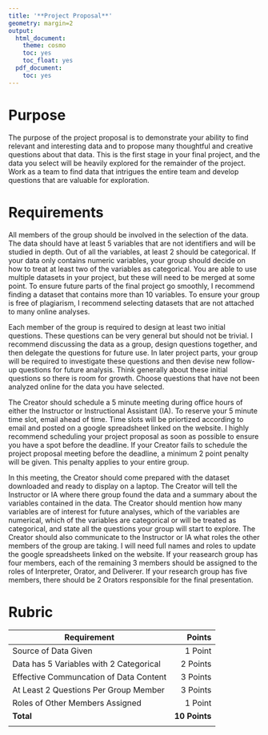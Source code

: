 ```yaml
---
title: '**Project Proposal**'
geometry: margin=2
output:
  html_document:
    theme: cosmo
    toc: yes
    toc_float: yes
  pdf_document:
    toc: yes
---
```


<style type="text/css">
.main-container {
  max-width: 300px;
  margin-left: auto;
  margin-right: auto;
}
</style>

# **Purpose**

The purpose of the project proposal is to demonstrate your ability to find relevant and interesting data and to propose many thoughtful and creative questions about that data. This is the first stage in your final project, and the data you select will be heavily explored for the remainder of the project. Work as a team to find data that intrigues the entire team and develop questions that are valuable for exploration.

# **Requirements**
All members of the group should be involved in the selection of the data. The data should have at least 5 variables that are not identifiers and will be studied in depth. Out of all the variables, at least 2 should be categorical. If your data only contains numeric variables, your group should decide on how to treat at least two of the variables as categorical. You are able to use multiple datasets in your project, but these will need to be merged at some point. To ensure future parts of the final project go smoothly, I recommend finding a dataset that contains more than 10 variables. To ensure your group is free of plagiarism, I recommend selecting datasets that are not attached to many online analyses. 

Each member of the group is required to design at least two initial questions. These questions can be very general but should not be trivial. I recommend discussing the data as a group, design questions together, and then delegate the questions for future use. In later project parts, your group will be required to investigate these questions and then devise new follow-up questions for future analysis. Think generally about these initial questions so there is room for growth. Choose questions that have not been analyzed online for the data you have selected.

The Creator should schedule a 5 minute meeting during office hours of either the Instructor or Instructional Assistant (IA). To reserve your 5 minute time slot, email ahead of time. Time slots will be priortized according to email and posted on a google spreadsheet linked on the website. I highly recommend scheduling your project proposal as soon as possible to ensure you have a spot before the deadline. If your Creator fails to schedule the project proposal meeting before the deadline, a minimum 2 point penalty will be given. This penalty applies to your entire group.

In this meeting, the Creator should come prepared with the dataset downloaded and ready to display on a laptop. The Creator will tell the Instructor or IA where there group found the data and a summary about the variables contained in the data. The Creator should mention how many variables are of interest for future analyses, which of the variables are numerical, which of the variables are categorical or will be treated as categorical, and state all the questions your group will start to explore. The Creator should also communicate to the Instructor or IA what roles the other members of the group are taking. I will need full names and roles to update the google spreadsheets linked on the website. If your reasearch group has four members, each of the remaining 3 members should be assigned to the roles of Interpreter, Orator, and Deliverer. If your research group has five members, there should be 2 Orators responsible for the final presentation.


# **Rubric**

|Requirement|Points|
|-------|------:|
|Source of Data Given|1 Point|
|Data has 5 Variables with 2 Categorical|2 Points|
|Effective Communcation of Data Content|3 Points|
|At Least 2 Questions Per Group Member|3 Points|
|Roles of Other Members Assigned|1 Point|
|**Total**|**10 Points**|
|||
